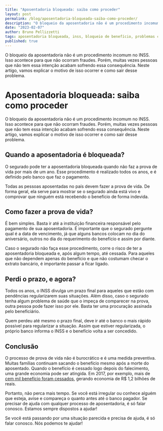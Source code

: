 ```yaml
---
title: "Aposentadoria bloqueada: saiba como proceder"
layout: post
permalink: /blog/aposentadoria-bloqueada-saiba-como-proceder/
description: "O bloqueio da aposentadoria não é um procedimento incomum no INSS. Isso acontece para que não ocorram fraudes. Porém, muitas vezes pessoas que não tem essa intenção acabam sofrendo essa consequência. Neste artigo, vamos explicar o motivo de isso ocorrer e como sair desse problema."
date: "2023-02-07"
author: Bruno Pellizzetti
tags: aposentadoria bloqueada, inss, bloqueio de benefício, problemas com aposentadoria, direito previdenciário.
published: true
---
```


O bloqueio da aposentadoria não é um procedimento incomum no INSS. Isso acontece para que não ocorram fraudes. Porém, muitas vezes pessoas que não tem essa intenção acabam sofrendo essa consequência. Neste artigo, vamos explicar o motivo de isso ocorrer e como sair desse problema.

# Aposentadoria bloqueada: saiba como proceder

O bloqueio da aposentadoria não é um procedimento incomum no INSS. Isso acontece para que não ocorram fraudes. Porém, muitas vezes pessoas que não tem essa intenção acabam sofrendo essa consequência. Neste artigo, vamos explicar o motivo de isso ocorrer e como sair desse problema.

## Quando a aposentadoria é bloqueada?

O segurado pode ter a aposentadoria bloqueada quando não faz a prova de vida por mais de um ano. Esse procedimento é realizado todos os anos, e é definido pelo banco que faz o pagamento.

Todas as pessoas aposentadas no país devem fazer a prova de vida. De forma geral, ela serve para mostrar se o segurado ainda está vivo e comprovar que ninguém está recebendo o benefício de forma indevida.

## Como fazer a prova de vida?

É bem simples. Basta ir até a instituição financeira responsável pelo pagamento de sua aposentadoria. É importante que o segurado pergunte qual é a data de vencimento, já que alguns bancos colocam no dia do aniversário, outros no dia do requerimento do benefício e assim por diante.

Caso o segurado não faça esse procedimento, corre o risco de ter a aposentadoria bloqueada e, após algum tempo, até cessada. Para aqueles que não dependem apenas do benefício e que não costumam checar o extrato bancário, é importante passar a ficar ligado.

## Perdi o prazo, e agora?

Todos os anos, o INSS divulga um prazo final para aqueles que estão com pendências regularizarem suas situações. Além disso, caso o segurado tenha algum problema de saúde que o impeça de comparecer na prova, outra pessoa pode fazer isso por ele. Basta ter uma procuração assinada pelo beneficiário.

Quem perdeu até mesmo o prazo final, deve ir até o banco o mais rápido possível para regularizar a situação. Assim que estiver regularizada, o próprio banco informa o INSS e o benefício volta a ser concedido.

## Conclusão

O processo de prova de vida não é burocrático e é uma medida preventiva. Muitas famílias continuam sacando o benefício mesmo após a morte do aposentado. Quando o benefício é cessado logo depois do falecimento, uma grande economia pode ser atingida. Em 2017, por exemplo, mais de [cem mil benefício foram cessados](https://www.gov.br/inss/pt-br), gerando economia de R$ 1,2 bilhões de reais.

Portanto, não perca mais tempo. Se você está irregular ou conhece alguém que esteja, avise e compareça o quanto antes até o banco pagador. Se precisar de ajuda com qualquer processo de aposentadoria, é só falar conosco. Estamos sempre dispostos a ajudar!

Se você está passando por uma situação parecida e precisa de ajuda, é só falar conosco. Nós podemos te ajudar!
